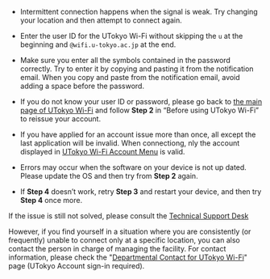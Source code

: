 - Intermittent connection happens when the signal is weak. Try changing your location and then attempt to connect again.
- Enter the user ID for the UTokyo Wi-Fi without skipping the `u` at the beginning and `@wifi.u-tokyo.ac.jp` at the end.
- Make sure you enter all the symbols contained in the password correctly. Try to enter it by copying and pasting it from the notification email. When you copy and paste from the notification email, avoid adding a space before the password.
- If you do not know your user ID or password, please go back to [the main page of UTokyo Wi-Fi](/utokyo_wifi#initial-setup) and follow **Step 2** in “Before using UTokyo Wi-Fi” to reissue your account.
- If you have applied for an account issue more than once, all except the last application will be invalid. When connectiong, nly the account displayed in [UTokyo Wi-Fi Account Menu](https://acm.wifi.adm.u-tokyo.ac.jp/secure/user_applies/index/1/) is valid.
- Errors may occur when the software on your device is not up dated. Please update the OS and then try from **Step 2** again.

- If **Step 4** doesn’t work, retry **Step 3** and restart your device, and then try **Step 4** once more.

If the issue is still not solved, please consult the [Technical Support Desk](/support)

However, if you find yourself in a situation where you are consistently (or frequently) unable to connect only at a specific location, you can also contact the person in charge of managing the facility. For contact information, please check the "[Departmental Contact for UTokyo Wi-Fi](https://univtokyo.sharepoint.com/sites/utokyoaccount/SitePages/utokyo_wifi_department_contact.aspx)" page (UTokyo Account sign-in required).
